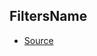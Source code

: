 ## FiltersName



- [Source](https://github.com/Androz2091/discord-player/blob/3861a2c/packages/discord-player/src/types/types.ts#L8)